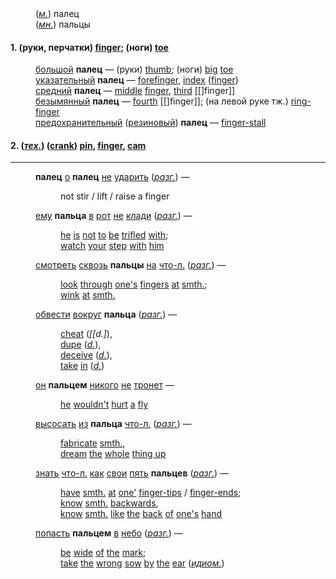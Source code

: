 :(''[[м.]]'') палец
:(''[[мн.]]'') пальцы
==== 1. (руки, перчатки) [[finger]]; (ноги) [[toe]] ====
:[[большой]] '''палец''' — (руки) [[thumb]]; (ноги) [[big]] [[toe]] 
:[[указательный]] '''палец''' — [[forefinger]], [[index]] ([[finger]]) 
:[[средний]] '''палец''' — [[middle]] [[finger]], [[third]] [[]finger]] 
:[[безымянный]] '''палец''' — [[fourth]] [[]finger]]; (на левой руке тж.) [[ring-finger]]
:[[предохранительный]] ([[резиновый]]) '''палец''' — [[finger-stall]]
==== 2.  (''[[тех.]]'')  ([[crank]]) [[pin]], [[finger]], [[cam]] ====
-------
:'''палец''' [[о]] '''палец''' [[не]] [[ударить]] (''[[разг.]]'') — 
::not stir / lift / raise a finger 

:[[ему]] '''пальца''' [[в]] [[рот]] [[не]] [[клади]] (''[[разг.]]'') —  
::[[he]] [[is]] [[not]] [[to]] [[be]] [[trifled]] [[with]]; 
::[[watch]] [[your]] [[step]] [[with]] [[him]] 

:[[смотреть]] [[сквозь]] '''пальцы''' [[на]] [[что-л.]] (''[[разг.]]'') — 
::[[look]] [[through]] [[one's]] [[finger]]s [[at]] [[smth.]]; 
::[[wink]] [[at]] [[smth.]] 

:[[обвести]] [[вокруг]] '''пальца''' (''[[разг.]]'') — 
::[[cheat]] (''[[d.]''), 
::[[dupe]] (''[[d.]]''), 
::[[deceive]] (''[[d.]]''), 
::[[take]] [[in]] (''[[d.]]'') 

:[[он]] '''пальцем''' [[никого]] [[не]] [[тронет]] —  
::[[he]] [[wouldn't]] [[hurt]] [[a]] [[fly]]

:[[высосать]] [[из]] '''пальца''' [[что-л.]] (''[[разг.]]'') — 
::[[fabricate]] [[smth.]], 
::[[dream]] [[the]] [[whole]] [[thing up]]

:[[знать]] [[что-л.]] [[как]] [[свои]] [[пять]] '''пальцев''' (''[[разг.]]'') — 
::[[have]] [[smth.]] [[at]] [[one']] [[finger-tips]] / [[finger-ends]]; 
::[[know]] [[smth.]] [[backwards]], 
::[[know]] [[smth.]] [[like]] [[the]] [[back]] [[of]] [[one's]] [[hand]] 

:[[попасть]] '''пальцем''' [[в]] [[небо]] (''[[разг.]]'') —  
::[[be]] [[wide]] [[of]] [[the]] [[mark]]; 
::[[take]] [[the]] [[wrong]] [[sow]] [[by]] [[the]] [[ear]] (''[[идиом.]]'')